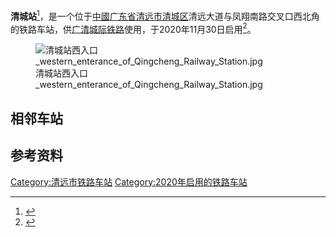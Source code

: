 {{NoteTA
|G1=Railway
}}
{{Infobox station
| name = 清城站
| eng_name = Qingcheng Railway Station
| symbol_right = 
| other_name = 
| livery = 
| namecolour = 
| linecolour = #0033c9
| image = Qingcheng Railway Station 20210216.jpg
| caption = 
| former = 
| address = {{CHN}}[[广东省|广东省]][[清远市|清远市]][[清城区|清城区]]清远大道与凤翔南路交叉口西北角
| code = 23630
| commercial_code = QCA
| pinyin_code = QCH
| colour = 
| line = [[广清城际铁路|广清城际铁路]]
| stationhours = 
| hours = 
| connection = 
| opened = 2020年11月30日<ref name=g202011 />
| structure = 
| platform = 
| tracks = 
| exits = 
| lift = 
| escalator = 
| services = 
| operator = [[广东城际铁路运营有限公司|广东城际铁路运营有限公司]]
}}

'''清城站'''<ref name=f1>{{cite web|url=http://finance.eastmoney.com/a/202006191527998150.html|date=2020-06-19|title=运输经营合同签订 珠三角城际开通在即|work=信息时报|access-date=2020-11-29|archive-date=2020-11-29|archive-url=https://web.archive.org/web/20201129050950/http://finance.eastmoney.com/a/202006191527998150.html|dead-url=no}}</ref>，是一个位于[[中華人民共和國|中國]][[广东省|广东省]][[清远市|清远市]][[清城区|清城区]]清远大道与凤翔南路交叉口西北角的铁路车站，供[[广清城际铁路|广清城际铁路]]使用，于2020年11月30日启用<ref name=g202011>{{cite web|url=https://mp.weixin.qq.com/s/OAIt0cel9SElIJYRs5qkgw|work=广东城际|title=定了！广清城际、广州东环城际11月30日正式开通运营啦！|date=2020-11-28|accessdate=2020-11-28|archive-date=2020-11-28|archive-url=https://web.archive.org/web/20201128094538/https://mp.weixin.qq.com/s/OAIt0cel9SElIJYRs5qkgw|dead-url=no}}</ref>。

{{External media|image1=[https://m.weibo.cn/6807357707/4575194809111552 广清城际——清城站]}}
[[File:清城站西入口_western_enterance_of_Qingcheng_Railway_Station.jpg|thumb]]

==相邻车站==
{{Start rail box|[[File:PRDIR_logo_without_text.svg|18px]][[珠江三角洲地区城际轨道交通|珠三角城际]]}}
{{s-inop|[[龙塘镇站|龙塘镇]]|[[花都站|花都]]方向}}
{{s-line|[[广清城际铁路|广清城际铁路]]<br />← 5.5km 清城站{{0}} {{0}} {{0}} {{0}} }}
{{terminus}}
{{end box}}

== 参考资料 ==
{{Commonscat|Qingcheng Railway Station}}
{{Reflist}}

{{广清城际铁路}}

[[Category:清远市铁路车站|Category:清远市铁路车站]]
[[Category:2020年启用的铁路车站|Category:2020年启用的铁路车站]]